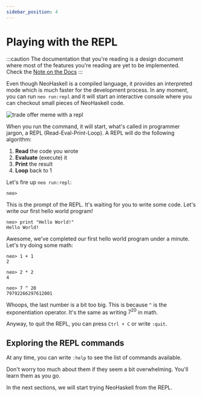 ```yaml
---
sidebar_position: 4
---
```



# Playing with the REPL

:::caution
The documentation that you're reading is a design document where most of
the features you're reading are yet to be implemented. Check the [Note on the Docs](/docs/docs-intro)
:::

Even though NeoHaskell is a compiled language, it provides an interpreted
mode which is much faster for the development process. In any moment, you
can run `neo run:repl` and it will start an interactive console where you
can checkout small pieces of NeoHaskell code. <Badge issue="71"/>

![trade offer meme with a repl](img/trade-offer.png)

When you run the command, it will start, what's called in programmer jargon,
a REPL (Read-Eval-Print-Loop). A REPL will do the following algorithm:

1. **Read** the code you wrote
2. **Evaluate** (execute) it
3. **Print** the result
4. **Loop** back to 1

Let's fire up `neo run:repl`:

```text
neo>
```

This is the prompt of the REPL. It's waiting for you to write some code. Let's write our first hello world program!

```text
neo> print "Hello World!"
Hello World!
```

Awesome, we've completed our first hello world program under a minute. Let's try doing some math: <Badge issue="22"/>

```text
neo> 1 + 1
2

neo> 2 * 2
4

neo> 7 ^ 20
79792266297612001
```

Whoops, the last number is a bit too big.
This is because `^` is the exponentiation operator.
It's the same as writing $7^{20}$ in math.

Anyway, to quit the REPL, you can press `Ctrl + C` or write `:quit`.

## Exploring the REPL commands

At any time, you can write `:help` to see the list of commands available.

Don't worry too much about them if they
seem a bit overwhelming. You'll learn them as you go.

In the next sections, we will start
trying NeoHaskell from the REPL.
